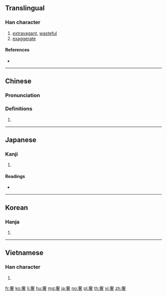 ==Translingual==

===Han character===
{{Han char|rn=37|rad=大|as=09|sn=12|four=40604|canj=KJKA|ids=⿱大者}}

# [[extravagant]], [[wasteful]]
# [[exaggerate]]

====References====
* {{Han ref|kx=0253.090|dkj=05964|dj=0514.340|hdz=10542.060|uh=5962|ud=22882|bh=B0F8|bd=45304}}

----

==Chinese==
{{zh-forms}}

===Pronunciation===
{{zh-pron
|m=shē
|c=ce1,se1
|h=pfs=sâ
|md=
|mn=
|w=
|mc=y
|oc=y
|cat=
}}

===Definitions===
{{zh-hanzi}}

# {{rfdef|lang=zh}}

----

==Japanese==

===Kanji===
{{ja-kanji|grade=|rs=大09}}

# {{defn|lang=ja|sort=大09}}

====Readings====
* {{ja-readings|on=[[しゃ]] (sha)|kun=[[おごる]] (ogoru)}}

----

==Korean==

===Hanja===
{{ko-hanja|hangeul=사|rv=sa|mr=sa}}

# {{defn|lang=ko|sort=大09}}

----

==Vietnamese==

===Han character===
{{vi-hantu|[[xa]]|rs=大09}}

# {{defn|lang=vi|sort=大09}}

[[fr:奢]]
[[ko:奢]]
[[li:奢]]
[[hu:奢]]
[[mg:奢]]
[[ja:奢]]
[[no:奢]]
[[pl:奢]]
[[th:奢]]
[[vi:奢]]
[[zh:奢]]